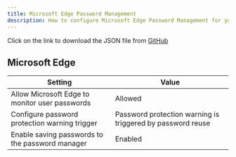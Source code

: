 ```yaml
---
title: Microsoft Edge Password Management
description: How to configure Microsoft Edge Password Management for your Intune tenant.
---
```



<Aside>
Click on the link to download the JSON file from <a href="https://github.com/SkipToTheEndpoint/OpenIntuneBaseline/blob/main/MACOS/NativeImport/MacOS%20-%20OIB%20-%20Microsoft%20Edge%20-%20D%20-%20Password%20Management%20-%20v1.0.json" target="_blank">GitHub</a>
</Aside>

## Microsoft Edge

| Setting                                        | Value                                           |
|------------------------------------------------|-------------------------------------------------|
| Allow Microsoft Edge to monitor user passwords | Allowed                                         |
| Configure password protection warning trigger  | Password protection warning is triggered by password reuse |
| Enable saving passwords to the password manager | Enabled                                        |
